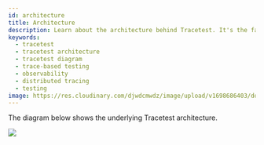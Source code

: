 ---
id: architecture
title: Architecture
description: Learn about the architecture behind Tracetest. It's the fastest way to pinpoint issues from front end to back end and anywhere in between!
keywords:
  - tracetest
  - tracetest architecture
  - tracetest diagram
  - trace-based testing
  - observability
  - distributed tracing
  - testing
image: https://res.cloudinary.com/djwdcmwdz/image/upload/v1698686403/docs/Blog_Thumbnail_14_rsvkmo.jpg
---

The diagram below shows the underlying Tracetest architecture.

![](https://res.cloudinary.com/djwdcmwdz/image/upload/v1708074786/docs/64bea6cd26ea7babdf1261f7_Big-scheme-tracetest-24-07-23_1_1_flpuke.png)
